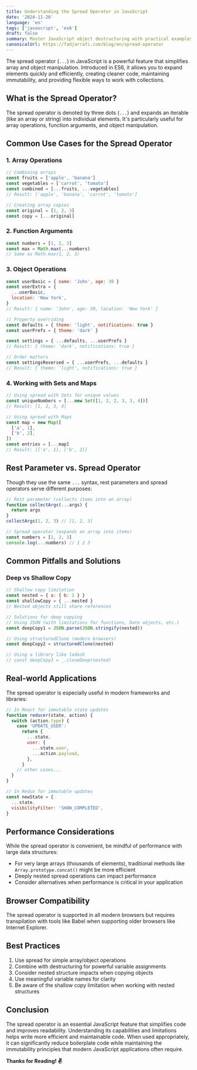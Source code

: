 ```yaml
---
title: Understanding the Spread Operator in JavaScript
date: '2024-11-26'
language: 'en'
tags: ['javascript', 'es6']
draft: false
summary: Master JavaScript object destructuring with practical examples. Learn how to efficiently extract object properties, handle nested objects, and use advanced destructuring patterns.
canonicalUrl: https://fadjarrafi.com/blog/en/spread-operator
---
```


The spread operator (`...`) in JavaScript is a powerful feature that simplifies array and object manipulation. Introduced in ES6, it allows you to expand elements quickly and efficiently, creating cleaner code, maintaining immutability, and providing flexible ways to work with collections.

## What is the Spread Operator?

The spread operator is denoted by three dots (`...`) and expands an iterable (like an array or string) into individual elements. It's particularly useful for array operations, function arguments, and object manipulation.

## Common Use Cases for the Spread Operator

### 1. Array Operations

```javascript
// Combining arrays
const fruits = ['apple', 'banana']
const vegetables = ['carrot', 'tomato']
const combined = [...fruits, ...vegetables]
// Result: ['apple', 'banana', 'carrot', 'tomato']

// Creating array copies
const original = [1, 2, 3]
const copy = [...original]
```

### 2. Function Arguments

```javascript
const numbers = [1, 2, 3]
const max = Math.max(...numbers)
// Same as Math.max(1, 2, 3)
```

### 3. Object Operations

```javascript
const userBasic = { name: 'John', age: 30 }
const userExtra = {
  ...userBasic,
  location: 'New York',
}
// Result: { name: 'John', age: 30, location: 'New York' }

// Property overriding
const defaults = { theme: 'light', notifications: true }
const userPrefs = { theme: 'dark' }

const settings = { ...defaults, ...userPrefs }
// Result: { theme: 'dark', notifications: true }

// Order matters
const settingsReversed = { ...userPrefs, ...defaults }
// Result: { theme: 'light', notifications: true }
```

### 4. Working with Sets and Maps

```javascript
// Using spread with Sets for unique values
const uniqueNumbers = [...new Set([1, 2, 2, 3, 3, 4])]
// Result: [1, 2, 3, 4]

// Using spread with Maps
const map = new Map([
  ['a', 1],
  ['b', 2],
])
const entries = [...map]
// Result: [['a', 1], ['b', 2]]
```

## Rest Parameter vs. Spread Operator

Though they use the same `...` syntax, rest parameters and spread operators serve different purposes:

```javascript
// Rest parameter (collects items into an array)
function collectArgs(...args) {
  return args
}
collectArgs(1, 2, 3) // [1, 2, 3]

// Spread operator (expands an array into items)
const numbers = [1, 2, 3]
console.log(...numbers) // 1 2 3
```

## Common Pitfalls and Solutions

### Deep vs Shallow Copy

```javascript
// Shallow copy limitation
const nested = { a: { b: 1 } }
const shallowCopy = { ...nested }
// Nested objects still share references

// Solutions for deep copying
// Using JSON (with limitations for functions, Date objects, etc.)
const deepCopy1 = JSON.parse(JSON.stringify(nested))

// Using structuredClone (modern browsers)
const deepCopy2 = structuredClone(nested)

// Using a library like lodash
// const deepCopy3 = _.cloneDeep(nested)
```

## Real-world Applications

The spread operator is especially useful in modern frameworks and libraries:

```javascript
// In React for immutable state updates
function reducer(state, action) {
  switch (action.type) {
    case 'UPDATE_USER':
      return {
        ...state,
        user: {
          ...state.user,
          ...action.payload,
        },
      }
    // other cases...
  }
}

// In Redux for immutable updates
const newState = {
  ...state,
  visibilityFilter: 'SHOW_COMPLETED',
}
```

## Performance Considerations

While the spread operator is convenient, be mindful of performance with large data structures:

- For very large arrays (thousands of elements), traditional methods like `Array.prototype.concat()` might be more efficient
- Deeply nested spread operations can impact performance
- Consider alternatives when performance is critical in your application

## Browser Compatibility

The spread operator is supported in all modern browsers but requires transpilation with tools like Babel when supporting older browsers like Internet Explorer.

## Best Practices

1. Use spread for simple array/object operations
2. Combine with destructuring for powerful variable assignments
3. Consider nested structure impacts when copying objects
4. Use meaningful variable names for clarity
5. Be aware of the shallow copy limitation when working with nested structures

## Conclusion

The spread operator is an essential JavaScript feature that simplifies code and improves readability. Understanding its capabilities and limitations helps write more efficient and maintainable code. When used appropriately, it can significantly reduce boilerplate code while maintaining the immutability principles that modern JavaScript applications often require.

**Thanks for Reading! ✌️**
